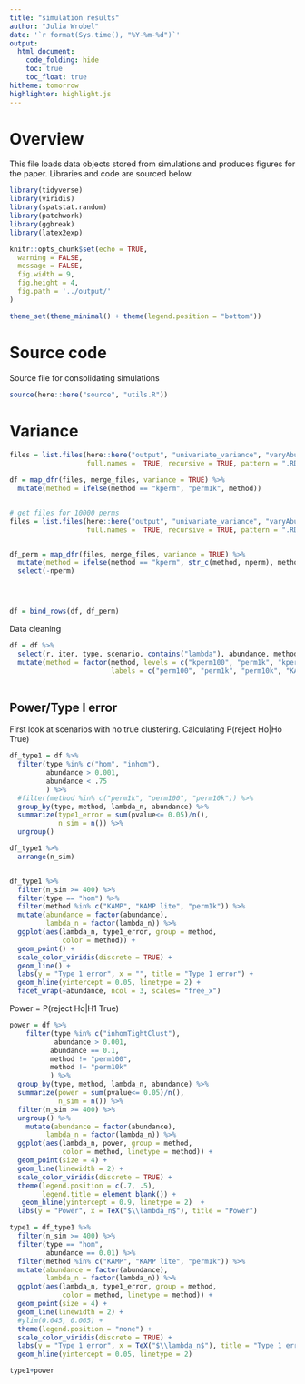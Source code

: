 ```yaml
---
title: "simulation results"
author: "Julia Wrobel"
date: '`r format(Sys.time(), "%Y-%m-%d")`'
output:
  html_document: 
    code_folding: hide
    toc: true
    toc_float: true
hitheme: tomorrow
highlighter: highlight.js
---
```


# Overview

This file loads data objects stored from simulations and produces figures for the paper. Libraries and code are sourced below. 

```r
library(tidyverse)
library(viridis)
library(spatstat.random)
library(patchwork)
library(ggbreak)
library(latex2exp)

knitr::opts_chunk$set(echo = TRUE,
  warning = FALSE,
  message = FALSE,
  fig.width = 9,
  fig.height = 4,
  fig.path = '../output/'
)

theme_set(theme_minimal() + theme(legend.position = "bottom"))
```

# Source code

Source file for consolidating simulations

```r
source(here::here("source", "utils.R"))
```


# Variance

```r
files = list.files(here::here("output", "univariate_variance", "varyAbundance"),
                   full.names =  TRUE, recursive = TRUE, pattern = ".RDA")

df = map_dfr(files, merge_files, variance = TRUE) %>%
  mutate(method = ifelse(method == "kperm", "perm1k", method))


# get files for 10000 perms
files = list.files(here::here("output", "univariate_variance", "varyAbundance_permOnly"),
                   full.names =  TRUE, recursive = TRUE, pattern = ".RDA")


df_perm = map_dfr(files, merge_files, variance = TRUE) %>%
  mutate(method = ifelse(method == "kperm", str_c(method, nperm), method)) %>%
  select(-nperm)




df = bind_rows(df, df_perm)
```



Data cleaning

```r
df = df %>%
  select(r, iter, type, scenario, contains("lambda"), abundance, method, time, pvalue) %>%
  mutate(method = factor(method, levels = c("kperm100", "perm1k", "kperm10000", "kepd", "kepdThin"),
                         labels = c("perm100", "perm1k", "perm10k", "KAMP", "KAMP lite"))) 
  
```





## Power/Type I error

First look at scenarios with no true clustering. Calculating P(reject Ho|Ho True)



```r
df_type1 = df %>%
  filter(type %in% c("hom", "inhom"),
         abundance > 0.001,
         abundance < .75
         ) %>%
  #filter(method %in% c("perm1k", "perm100", "perm10k")) %>%
  group_by(type, method, lambda_n, abundance) %>%
  summarize(type1_error = sum(pvalue<= 0.05)/n(),
            n_sim = n()) %>%
  ungroup()

df_type1 %>%
  arrange(n_sim)


df_type1 %>%
  filter(n_sim >= 400) %>%
  filter(type == "hom") %>%
  filter(method %in% c("KAMP", "KAMP lite", "perm1k")) %>%
  mutate(abundance = factor(abundance),
         lambda_n = factor(lambda_n)) %>%
  ggplot(aes(lambda_n, type1_error, group = method,
             color = method)) +
  geom_point() +
  scale_color_viridis(discrete = TRUE) +
  geom_line() +
  labs(y = "Type 1 error", x = "", title = "Type 1 error") +
  geom_hline(yintercept = 0.05, linetype = 2) +
  facet_wrap(~abundance, ncol = 3, scales= "free_x")

```




Power = P(reject Ho|H1 True)

```r
power = df %>%
    filter(type %in% c("inhomTightClust"),
           abundance > 0.001,
          abundance == 0.1,
          method != "perm100",
          method != "perm10k"
          ) %>%
  group_by(type, method, lambda_n, abundance) %>%
  summarize(power = sum(pvalue<= 0.05)/n(),
            n_sim = n()) %>%
  filter(n_sim >= 400) %>%
  ungroup() %>%
    mutate(abundance = factor(abundance),
         lambda_n = factor(lambda_n)) %>%
  ggplot(aes(lambda_n, power, group = method,
             color = method, linetype = method)) +
  geom_point(size = 4) +
  geom_line(linewidth = 2) +
  scale_color_viridis(discrete = TRUE) +
  theme(legend.position = c(.7, .5),
        legend.title = element_blank()) +
   geom_hline(yintercept = 0.9, linetype = 2)  +
  labs(y = "Power", x = TeX("$\\lambda_n$"), title = "Power") 
```





```r
type1 = df_type1 %>%
  filter(n_sim >= 400) %>%
  filter(type == "hom",
         abundance == 0.01) %>%
  filter(method %in% c("KAMP", "KAMP lite", "perm1k")) %>%
  mutate(abundance = factor(abundance),
         lambda_n = factor(lambda_n)) %>%
  ggplot(aes(lambda_n, type1_error, group = method,
             color = method, linetype = method)) +
  geom_point(size = 4) +
  geom_line(linewidth = 2) +
  #ylim(0.045, 0.065) +
  theme(legend.position = "none") +
  scale_color_viridis(discrete = TRUE) +
  labs(y = "Type 1 error", x = TeX("$\\lambda_n$"), title = "Type 1 error") +
  geom_hline(yintercept = 0.05, linetype = 2) 

```



```r
type1+power
```
